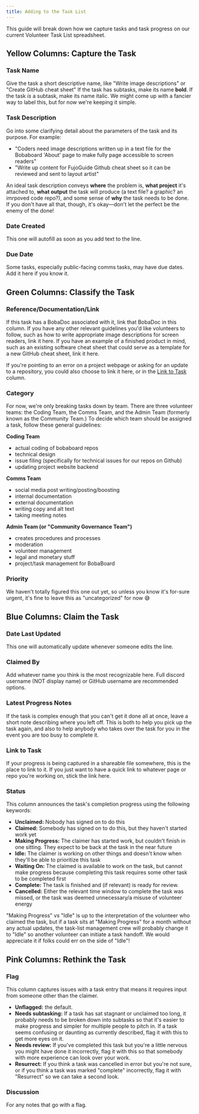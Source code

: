 ```yaml
---
title: Adding to the Task List
---
```


This guide will break down how we capture tasks and task progress on our current
Volunteer Task List spreadsheet.

## Yellow Columns: Capture the Task

### Task Name

Give the task a short descriptive name, like "Write image descriptions" or
"Create GitHub cheat sheet" If the task has subtasks, make its name **bold**. If
the task _is_ a subtask, make its name italic. We might come up with a fancier
way to label this, but for now we're keeping it simple.

### Task Description

Go into some clarifying detail about the parameters of the task and its purpose.
For example:

- "Coders need image descriptions written up in a text file for the Bobaboard
  'About' page to make fully page accessible to screen readers"
- "Write up content for FujoGuide Github cheat sheet so it can be reviewed and
  sent to layout artist"

An ideal task description conveys **where** the problem is, **what project**
it's attached to, **what output** the task will produce (a text file? a graphic?
an imrpoved code repo?), and some sense of **why** the task needs to be done. If
you don't have all that, though, it's okay—don't let the perfect be the enemy of
the done!

### Date Created

This one will autofill as soon as you add text to the line.

### Due Date

Some tasks, especially public-facing comms tasks, may have due dates. Add it
here if you know it.

## Green Columns: Classify the Task

### Reference/Documentation/Link

If this task has a BobaDoc associated with it, link that BobaDoc in this column.
If you have any other relevant guidelines you'd like volunteers to follow, such
as how to write appropriate image descriptions for screen readers, link it here.
If you have an example of a finished product in mind, such as an existing
software cheat sheet that could serve as a template for a new GitHub cheat
sheet, link it here.

If you're pointing to an error on a project webpage or asking for an update to a
repository, you could also choose to link it here, or in the
[Link to Task](#link-to-task) column.

### Category

For now, we're only breaking tasks down by team. There are three volunteer
teams: the Coding Team, the Comms Team, and the Admin Team (formerly known as
the Community Team.) To decide which team should be assigned a task, follow
these general guidelines:

**Coding Team**

- actual coding of bobaboard repos
- technical design
- issue filing (specifically for technical issues for our repos on Github)
- updating project website backend

**Comms Team**

- social media post writing/posting/boosting
- internal documentation
- external documentation
- writing copy and alt text
- taking meeting notes

**Admin Team (or "Community Governance Team")**

- creates procedures and processes
- moderation
- volunteer management
- legal and monetary stuff
- project/task management for BobaBoard

### Priority

We haven't totally figured this one out yet, so unless you know it's for-sure
urgent, it's fine to leave this as "uncategorized" for now 😅

## Blue Columns: Claim the Task

### Date Last Updated

This one will automatically update whenever someone edits the line.

### Claimed By

Add whatever name you think is the most recognizable here. Full discord username
(NOT display name) or GitHub username are recommended options.

### Latest Progress Notes

If the task is complex enough that you can't get it done all at once, leave a
short note describing where you left off. This is both to help you pick up the
task again, and also to help anybody who takes over the task for you in the
event you are too busy to complete it.

### Link to Task

If your progress is being captured in a shareable file somewhere, this is the
place to link to it. If you just want to have a quick link to whatever page or
repo you're working on, stick the link here.

### Status

This column announces the task's completion progress using the following
keywords:

- **Unclaimed:** Nobody has signed on to do this
- **Claimed:** Somebody has signed on to do this, but they haven't started work
  yet
- **Making Progress:** The claimer has started work, but couldn't finish in one
  sitting. They expect to be back at the task in the near future
- **Idle:** The claimer is working on other things and doesn't know when they'll
  be able to prioritize this task
- **Waiting On:** The claimed is available to work on the task, but cannot make
  progress because completing this task requires some other task to be completed
  first
- **Complete:** The task is finished and (if relevant) is ready for review.
- **Cancelled:** Either the relevant time window to complete the task was
  missed, or the task was deemed unnecessary/a misuse of volunteer energy

"Making Progress" vs "Idle" is up to the interpretation of the volunteer who
claimed the task, but if a task sits at "Making Progress" for a month without
any actual updates, the task-list management crew will probably change it to
"Idle" so another volunteer can initiate a task handoff. We would appreciate it
if folks could err on the side of "Idle"!

## Pink Columns: Rethink the Task

### Flag

This column captures issues with a task entry that means it requires input from
someone other than the claimer.

- **Unflagged:** the default.
- **Needs subtasking:** If a task has sat stagnant or unclaimed too long, it
  probably needs to be broken down into subtasks so that it's easier to make
  progress and simpler for multiple people to pitch in. If a task seems
  confusing or daunting as currently described, flag it with this to get more
  eyes on it.
- **Needs review:** If you've completed this task but you're a little nervous
  you might have done it incorrectly, flag it with this so that somebody with
  more experience can look over your work.
- **Resurrect:** If you think a task was cancelled in error but you're not sure,
  or if you think a task was marked "complete" incorrectly, flag it with
  "Resurrect" so we can take a second look.

### Discussion

For any notes that go with a flag.
